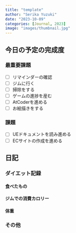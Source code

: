 ```yaml
---
title: "template"
author: "Serika Yuzuki"
date: "2023-10-09"
categories: [Journal, 2023]
image: "images/thumbnail.jpg"
---
```


<!-- TODO: Title, Date を変更したのちにこのコメントを消してください -->

## 今日の予定の完成度

### 最重要課題

- [ ] リマインダーの確認
- [ ] ジムに行く
- [ ] 掃除をする
- [ ] ゲームの進捗を産む
- [ ] AtCoderを進める
- [ ] お絵描きをする

### 課題

- [ ] UEドキュメントを読み進める
- [ ] ECサイトの作成を進める

## 日記

### ダイエット記録

#### 食べたもの

#### ジムでの消費カロリー

#### 体重

### その他